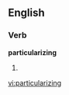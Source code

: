 
==English==

===Verb===
'''particularizing'''

# {{present participle of|[[particularize]]}}

[[vi:particularizing]]